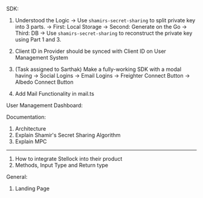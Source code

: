 SDK:

1. Understood the Logic
   -> Use `shamirs-secret-sharing` to split private key into 3 parts.
   -> First: Local Storage
   -> Second: Generate on the Go
   -> Third: DB
   -> Use `shamirs-secret-sharing` to reconstruct the private key using Part 1 and 3.

2. Client ID in Provider should be synced with Client ID on User Management System
3. (Task assigned to Sarthak) Make a fully-working SDK with a modal having
   -> Social Logins
   -> Email Logins
   -> Freighter Connect Button
   -> Albedo Connect Button

4. Add Mail Functionality in mail.ts

User Management Dashboard:

Documentation:

1. Architecture
2. Explain Shamir's Secret Sharing Algorithm
3. Explain MPC

---

1. How to integrate Stellock into their product
2. Methods, Input Type and Return type

General:

1. Landing Page
